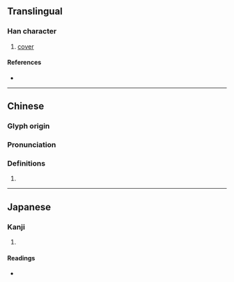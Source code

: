 {{character info}}
==Translingual==

===Han character===
{{Han char|rn=50|rad=巾|as=12|sn=15|four=48231|canj=LBOTF|ids=⿰巾無}}

# [[cover]]

====References====
* {{Han ref|kx=0336.220|dkj=09081|dj=0643.210|hdz=10754.060|uh=5E60|ud=24160|bh=E570|bd=58736}}

----

==Chinese==
{{zh-forms|s=𭘓}}

===Glyph origin===
{{Han etym}}

===Pronunciation===
{{zh-pron
|m=hū
|c=fu1
|mc=y
|oc=y
|cat=
}}

===Definitions===
{{zh-hanzi}}

# {{rfdef|zh}}

----

==Japanese==

===Kanji===
{{ja-kanji|grade=|rs=巾12}}

# {{rfdef|ja|sort=巾12}}

====Readings====
* {{ja-readings|on=こ,く,ぶ,む|kun=おほひ,おほふ}}